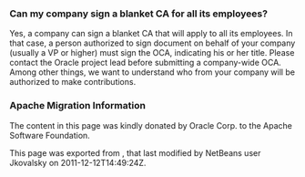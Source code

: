 <!--

    Licensed to the Apache Software Foundation (ASF) under one
    or more contributor license agreements.  See the NOTICE file
    distributed with this work for additional information
    regarding copyright ownership.  The ASF licenses this file
    to you under the Apache License, Version 2.0 (the
    "License"); you may not use this file except in compliance
    with the License.  You may obtain a copy of the License at

      http://www.apache.org/licenses/LICENSE-2.0

    Unless required by applicable law or agreed to in writing,
    software distributed under the License is distributed on an
    "AS IS" BASIS, WITHOUT WARRANTIES OR CONDITIONS OF ANY
    KIND, either express or implied.  See the License for the
    specific language governing permissions and limitations
    under the License.

-->

===Can my company sign a blanket CA for all its employees?===

Yes, a company can sign a blanket CA that will apply to all its employees. In that case, a person authorized to sign document on behalf of your company (usually a VP or higher) must sign the OCA, indicating his or her title. Please contact the Oracle project lead before submitting a company-wide OCA. Among other things, we want to understand who from your company will be authorized to make contributions.

===Apache Migration Information===

The content in this page was kindly donated by Oracle Corp. to the
Apache Software Foundation.

This page was exported from , 
that last modified by NetBeans user Jkovalsky 
on 2011-12-12T14:49:24Z.


